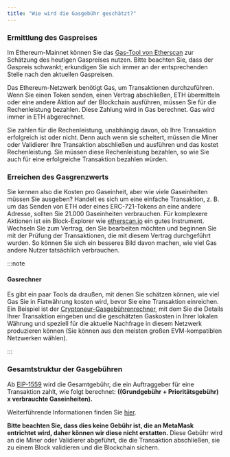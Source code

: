 ```yaml
---
title: "Wie wird die Gasgebühr geschätzt?"
---
```


### Ermittlung des Gaspreises

Im Ethereum-Mainnet können Sie das [Gas-Tool von Etherscan](https://etherscan.io/gastracker) zur Schätzung des heutigen Gaspreises nutzen. Bitte beachten Sie, dass der Gaspreis schwankt; erkundigen Sie sich immer an der entsprechenden Stelle nach den aktuellen Gaspreisen.

Das Ethereum-Netzwerk benötigt Gas, um Transaktionen durchzuführen. Wenn Sie einen Token senden, einen Vertrag abschließen, ETH übermitteln oder eine andere Aktion auf der Blockchain ausführen, müssen Sie für die Rechenleistung bezahlen. Diese Zahlung wird in Gas berechnet. Gas wird immer in ETH abgerechnet.

Sie zahlen für die Rechenleistung, unabhängig davon, ob Ihre Transaktion erfolgreich ist oder nicht. Denn auch wenn sie scheitert, müssen die Miner oder Validierer Ihre Transaktion abschließen und ausführen und das kostet Rechenleistung. Sie müssen diese Rechenleistung bezahlen, so wie Sie auch für eine erfolgreiche Transaktion bezahlen würden.

### Erreichen des Gasgrenzwerts

Sie kennen also die Kosten pro Gaseinheit, aber wie viele Gaseinheiten müssen Sie ausgeben? Handelt es sich um eine einfache Transaktion, z. B. um das Senden von ETH oder eines ERC-721-Tokens an eine andere Adresse, sollten Sie 21.000 Gaseinheiten verbrauchen. Für komplexere Aktionen ist ein Block-Explorer wie [etherscan.io](https://etherscan.io/) ein gutes Instrument. Wechseln Sie zum Vertrag, den Sie bearbeiten möchten und beginnen Sie mit der Prüfung der Transaktionen, die mit diesem Vertrag durchgeführt wurden. So können Sie sich ein besseres Bild davon machen, wie viel Gas andere Nutzer tatsächlich verbrauchen.

:::note

#### Gasrechner

Es gibt ein paar Tools da draußen, mit denen Sie schätzen können, wie viel Gas Sie in Fiatwährung kosten wird, bevor Sie eine Transaktion einreichen. Ein Beispiel ist der [Cryptoneur-Gasgebührenrechner](https://www.cryptoneur.xyz/gas-fees-calculator), mit dem Sie die Details Ihrer Transaktion eingeben und die geschätzten Gaskosten in Ihrer lokalen Währung und speziell für die aktuelle Nachfrage in diesem Netzwerk produzieren können (Sie können aus den meisten großen EVM-kompatiblen Netzwerken wählen).

:::

### Gesamtstruktur der Gasgebühren

Ab [EIP-1559](https://github.com/ethereum/EIPs/blob/master/EIPS/eip-1559.md) wird die Gesamtgebühr, die ein Auftraggeber für eine Transaktion zahlt, wie folgt berechnet: **((Grundgebühr + Prioritätsgebühr) x verbrauchte Gaseinheiten).**

Weiterführende Informationen finden Sie [hier](/transactions-and-gas/gas-fees/user-guide-gas).

**Bitte beachten Sie, dass dies keine Gebühr ist, die an MetaMask entrichtet wird, daher können wir diese nicht erstatten.** Diese Gebühr wird an die Miner oder Validierer abgeführt, die die Transaktion abschließen, sie zu einem Block validieren und die Blockchain sichern.
